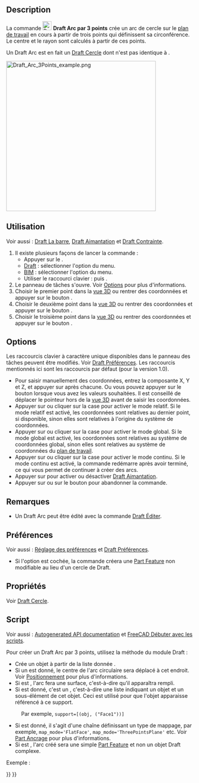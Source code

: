 <languages/>

{{Docnav/fr
|[[Draft_Arc/fr|Arc]]
|[[Draft_Circle/fr|Cercle]]
|[[Draft_Workbench/fr|Atelier Draft]]
|IconL=Draft_Arc.svg
|IconR=Draft_Circle.svg
|IconC=Workbench_Draft.svg
}}

{{GuiCommand/fr
|Name=Draft Arc 3Points
|Name/fr=Draft Arc par 3 points
|MenuLocation=Draft : Formes → Outils pour les arcs → Arc par 3 points<br><br>BIM : Formes 2D → Arc par 3 points
|Workbenches=[[Draft_Workbench/fr|Draft]], [[BIM_Workbench/fr|BIM]]
|Shortcut={{KEY|A}} {{KEY|T}}
|Version=0.19
|SeeAlso=[[Draft_Arc/fr|Draft Arc]], [[Draft_Circle/fr|Draft Cercle]]
}}

==Description==

La commande [[Image:Draft_Arc_3Points.svg|24px]] '''Draft Arc par 3 points''' crée un arc de cercle sur le [[Draft_SelectPlane/fr|plan de travail]] en cours à partir de trois points qui définissent sa circonférence. Le centre et le rayon sont calculés à partir de ces points.

Un Draft Arc est en fait un [[Draft_Circle/fr|Draft Cercle]] dont {{PropertyData|First Angle}} n'est pas identique à {{PropertyData|Last Angle}}.

[[Image:Draft_Arc_3Points_example.png|400px]]
{{Caption|Arc defini par trois points passant par la circonférence}}

<span id="Usage"></span>
==Utilisation==

Voir aussi : [[Draft_Tray/fr|Draft La barre]], [[Draft_Snap/fr|Draft Aimantation]] et [[Draft_Constrain/fr|Draft Contrainte]].

# Il existe plusieurs façons de lancer la commande :
#* Appuyer sur le {{Button|[[Image:Draft_Arc_3Points.svg|16px]] [[Draft_Arc_3Points/fr|Arc par 3 points]]}}.
#* [[Draft_Workbench/fr|Draft]] : sélectionner l'option {{MenuCommand|Formes → Outils pour les arcs → [[Image:Draft_Arc_3Points.svg|16px]] Arc par 3 points}} du menu.
#* [[BIM_Workbench/fr|BIM]] : sélectionner l'option {{MenuCommand|Formes 2D → [[Image:Draft_Arc_3Points.svg|16px]] Arc par 3 points}} du menu.
#* Utiliser le raccourci clavier : {{KEY|A}} puis {{KEY|T}}.
# Le panneau de tâches {{MenuCommand|Arc par 3 points}} s'ouvre. Voir [[#Options|Options]] pour plus d'informations.
# Choisir le premier point dans la [[3D_view/fr|vue 3D]] ou rentrer des coordonnées et appuyer sur le bouton {{Button|[[Image:Draft_AddPoint.svg|16px]] Entrer un point}}.
# Choisir le deuxième point dans la [[3D_view/fr|vue 3D]] ou rentrer des coordonnées et appuyer sur le bouton {{Button|[[Image:Draft_AddPoint.svg|16px]] Entrer un point}}.
# Choisir le troisième point dans la [[3D_view/fr|vue 3D]] ou rentrer des coordonnées et appuyer sur le bouton {{Button|[[Image:Draft_AddPoint.svg|16px]] Entrer un point}}.

==Options==

Les raccourcis clavier à caractère unique disponibles dans le panneau des tâches peuvent être modifiés. Voir [[Draft_Preferences/fr|Draft Préférences]]. Les raccourcis mentionnés ici sont les raccourcis par défaut (pour la version 1.0).

* Pour saisir manuellement des coordonnées, entrez la composante X, Y et Z, et appuyer sur {{KEY|Entrée}} après chacune. Ou vous pouvez appuyer sur le bouton {{Button|[[Image:Draft_AddPoint.svg|16px]] Entrer un point}} lorsque vous avez les valeurs souhaitées. Il est conseillé de déplacer le pointeur hors de la [[3D_view/fr|vue 3D]] avant de saisir les coordonnées.
* Appuyer sur {{KEY|R}} ou cliquer sur la case {{MenuCommand|Relative}} pour activer le mode relatif. Si le mode relatif est activé, les coordonnées sont relatives au dernier point, si disponible, sinon elles sont relatives à l'origine du système de coordonnées.
* Appuyer sur {{KEY|G}} ou cliquer sur la case {{MenuCommand|Global}} pour activer le mode global. Si le mode global est activé, les coordonnées sont relatives au système de coordonnées global, sinon elles sont relatives au système de coordonnées du [[Draft_SelectPlane/fr|plan de travail]].
* Appuyer sur {{KEY|N}} ou cliquer sur la case {{MenuCommand|Continuer}} pour activer le mode continu. Si le mode continu est activé, la commande redémarre après avoir terminé, ce qui vous permet de continuer à créer des arcs.
* Appuyer sur {{KEY|S}} pour activer ou désactiver [[Draft_Snap/fr|Draft Aimantation]].
* Appuyer sur {{KEY|Échap}} ou sur le bouton {{Button|Fermer}} pour abandonner la commande.

<span id="Notes"></span>
==Remarques==

* Un Draft Arc peut être édité avec la commande [[Draft_Edit/fr|Draft Éditer]].

<span id="Preferences"></span>
==Préférences==

Voir aussi : [[Preferences_Editor/fr|Réglage des préférences]] et [[Draft_Preferences/fr|Draft Préférences]].

* Si l'option {{MenuCommand|Édition → Préférences... → Draft → Général → Créer des primitives Part si possible}} est cochée, la commande créera une [[Part_Feature/fr|Part Feature]] non modifiable au lieu d'un cercle de Draft.

<span id="Properties"></span>
==Propriétés==

Voir [[Draft_Circle/fr#Propri.C3.A9t.C3.A9s|Draft Cercle]].

<span id="Scripting"></span>
==Script==

Voir aussi : [https://freecad.github.io/SourceDoc/ Autogenerated API documentation] et [[FreeCAD_Scripting_Basics/fr|FreeCAD Débuter avec les scripts]].

Pour créer un Draft Arc par 3 points, utilisez la méthode {{incode|make_arc_3points}} du module Draft :

{{Code|code=
arc = make_arc_3points(points, placement=None, face=False, support=None, map_mode="Deactivated", primitive=False)
}}

* Crée un objet {{incode|arc}} à partir de la liste donnée {{incode|points}}.
* Si un {{incode|placement}} est donné, le centre de l'arc circulaire sera déplacé à cet endroit. Voir [[Placement/fr|Positionnement]] pour plus d'informations.
* Si {{incode|face}} est {{incode|True}}, l'arc fera une surface, c'est-à-dire qu'il apparaîtra rempli.
* Si {{incode|support}} est donné, c'est un {{incode|LinkSubList}}, c'est-à-dire une liste indiquant un objet et un sous-élément de cet objet. Ceci est utilisé pour que l'objet apparaisse référencé à ce support.
:Par exemple, <code>support=[(obj, ("Face1"))]</code>
* Si {{incode|map_mode}} est donné, il s'agit d'une chaîne définissant un type de mappage, par exemple, <code>map_mode='FlatFace'</code>, <code>map_mode='ThreePointsPlane'</code> etc. Voir [[Part_EditAttachment/fr|Part Ancrage]] pour plus d'informations.
* Si {{incode|primitive}} est {{incode|True}}, l'arc créé sera une simple [[Part_Feature/fr|Part Feature]] et non un objet Draft complexe.

Exemple :

{{Code|code=
import FreeCAD as App
import Draft

doc = App.newDocument()

points = [App.Vector(0, 0, 0),
          App.Vector(5, 10, 0),
          App.Vector(10, 0, 0)]

arc = Draft.make_arc_3points(points)

doc.recompute()
}}


{{Docnav/fr
|[[Draft_Arc/fr|Arc]]
|[[Draft_Circle/fr|Cercle]]
|[[Draft_Workbench/fr|Atelier Draft]]
|IconL=Draft_Arc.svg
|IconR=Draft_Circle.svg
|IconC=Workbench_Draft.svg
}}

{{Draft Tools navi{{#translation:}}}}
{{Userdocnavi{{#translation:}}}}